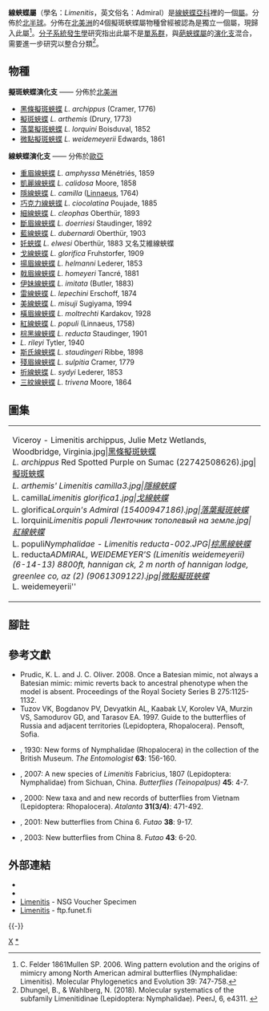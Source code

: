 {{NoteTA
|G1=Butterfly
}}
{{Automatic taxobox
| taxon = Limenitis
| authority = Fabricius, 1807
| image = Nymphalidae - Limenitis reducta-002.JPG
| image_caption = [[棕黑線蛺蝶|棕黑線蛺蝶]]<br>''L. reducta''
| type_species = [[紅線蛺蝶|紅線蛺蝶]]<br />''Papilio populi''
| type_species_authority = [[Linnaeus|Linnaeus]], 1758
| subdivision_ranks = 物種
| subdivision = 有20餘種，詳見正文。
| synonyms =
* 擬斑蛺蝶屬 ''Basilarchia'' <small>Scudder 1872</small>
* ''Callianira'' <small>Hübner 1819</small>
* ''Limfnitis'' <small>(Eversmann), 1844</small>
* ''Limonetes'' <small>(Billberg), 1820</small>
* ''Limonitis'' <small>(Dalman), 1816</small>
* ''Linimenitis'' <small>(Doubleday), 1848</small>
* ''Linimentis'' <small>(Doubleday), 1848</small> 
* ''Najas'' <small>Hübner 1806</small>
* ''Nympha'' <small>(Krause), 1839</small>
* ''Nymphalis'' <small>C. Felder 1861</small>
* ''Nymphalus'' <small>Boitard 1828</small>
}}

'''線蛺蝶屬'''（學名：''Limenitis''，英文俗名：Admiral）是[[線蛺蝶亞科|線蛺蝶亞科]]裡的一個[[屬_(生物)|屬]]。分佈於[[北半球|北半球]]。分佈在[[北美洲|北美洲]]的4個擬斑蛺蝶屬物種曾經被認為是獨立一個屬，現歸入此屬<ref>C. Felder 1861Mullen SP. 2006. Wing pattern evolution and the origins of mimicry among North American admiral butterflies (Nymphalidae: Limenitis). Molecular Phylogenetics and Evolution 39: 747-758.</ref>。[[分子系統發生學|分子系統發生學]]研究指出此屬不是[[單系群|單系群]]，與[[葩蛺蝶屬|葩蛺蝶屬]]的[[演化支|演化支]]混合，需要進一步研究以整合分類<ref>Dhungel, B., & Wahlberg, N. (2018). Molecular systematics of the subfamily Limenitidinae (Lepidoptera: Nymphalidae). PeerJ, 6, e4311. {{en}}</ref>。

== 物種 ==
'''擬斑蛺蝶演化支''' —— 分佈於[[北美洲|北美洲]]
* [[黑條擬斑蛺蝶|黑條擬斑蛺蝶]] ''L. archippus'' (Cramer, 1776)
* [[擬斑蛺蝶|擬斑蛺蝶]] ''L. arthemis'' (Drury, 1773)
* [[落葉擬斑蛺蝶|落葉擬斑蛺蝶]] ''L. lorquini'' Boisduval, 1852
* [[微點擬斑蛺蝶|微點擬斑蛺蝶]] ''L. weidemeyerii'' Edwards, 1861

'''線蛺蝶演化支''' —— 分佈於[[歐亞|歐亞]]
* [[重眉線蛺蝶|重眉線蛺蝶]] ''L. amphyssa'' Ménétriés, 1859
* [[凱麗線蛺蝶|凱麗線蛺蝶]] ''L. calidosa'' Moore, 1858
* [[隱線蛺蝶|隱線蛺蝶]] ''L. camilla'' ([[Linnaeus|Linnaeus]], 1764)
* [[巧克力線蛺蝶|巧克力線蛺蝶]] ''L. ciocolatina'' Poujade, 1885
* [[細線蛺蝶|細線蛺蝶]] ''L. cleophas'' Oberthür, 1893
* [[斷眉線蛺蝶|斷眉線蛺蝶]] ''L. doerriesi'' Staudinger, 1892
* [[藍線蛺蝶|藍線蛺蝶]] ''L. dubernardi'' Oberthür, 1903
* [[奼蛺蝶|奼蛺蝶]] ''L. elwesi'' Oberthür, 1883 又名艾維線蛺蝶
* [[戈線蛺蝶|戈線蛺蝶]] ''L. glorifica'' Fruhstorfer, 1909
* [[揚眉線蛺蝶|揚眉線蛺蝶]] ''L. helmanni'' Lederer, 1853
* [[戟眉線蛺蝶|戟眉線蛺蝶]] ''L. homeyeri'' Tancré, 1881
* [[伊妹線蛺蝶|伊妹線蛺蝶]] ''L. imitata'' (Butler, 1883)
* [[雷線蛺蝶|雷線蛺蝶]] ''L. lepechini'' Erschoff, 1874
* [[美線蛺蝶|美線蛺蝶]] ''L. misuji'' Sugiyama, 1994
* [[橫眉線蛺蝶|橫眉線蛺蝶]] ''L. moltrechti'' Kardakov, 1928
* [[紅線蛺蝶|紅線蛺蝶]] ''L. populi'' (Linnaeus, 1758)
* [[棕黑線蛺蝶|棕黑線蛺蝶]] ''L. reducta'' Staudinger, 1901
* ''L. rileyi'' Tytler, 1940
* [[斯氏線蛺蝶|斯氏線蛺蝶]] ''L. staudingeri'' Ribbe, 1898
* [[殘眉線蛺蝶|殘眉線蛺蝶]] ''L. sulpitia'' Cramer, 1779
* [[折線蛺蝶|折線蛺蝶]] ''L. sydyi'' Lederer, 1853
* [[三紋線蛺蝶|三紋線蛺蝶]] ''L. trivena'' Moore, 1864

== 圖集 ==
{| align=center 
|- 
|
<gallery mode="packed">
Viceroy - Limenitis archippus, Julie Metz Wetlands, Woodbridge, Virginia.jpg|[[黑條擬斑蛺蝶|黑條擬斑蛺蝶]]<br>''L. archippus''
Red Spotted Purple on Sumac (22742508626).jpg|[[擬斑蛺蝶|擬斑蛺蝶]]<br>''L. arthemis'
Limenitis camilla3.jpg|[[隱線蛺蝶|隱線蛺蝶]]<br>''L. camilla''
Limenitis glorifica1.jpg|[[戈線蛺蝶|戈線蛺蝶]]<br>''L. glorifica''
Lorquin's Admiral (15400947186).jpg|[[落葉擬斑蛺蝶|落葉擬斑蛺蝶]]<br>''L. lorquini''
Limenitis populi Ленточник тополевый на земле.jpg|[[紅線蛺蝶|紅線蛺蝶]]<br>''L. populi''
Nymphalidae - Limenitis reducta-002.JPG|[[棕黑線蛺蝶|棕黑線蛺蝶]]<br>''L. reducta''
ADMIRAL, WEIDEMEYER'S (Limenitis weidemeyerii) (6-14-13) 8800ft, hannigan ck, 2 m north of hannigan lodge, greenlee co, az (2) (9061309122).jpg|[[微點擬斑蛺蝶|微點擬斑蛺蝶]]<br>''L. weidemeyerii''
</gallery>
|}

== 腳註 ==
{{reflist|}}

== 參考文獻 ==
* Prudic, K. L. and J. C. Oliver. 2008. Once a Batesian mimic, not always a Batesian mimic: mimic reverts back to ancestral phenotype when the model is absent. Proceedings of the Royal Society Series B 275:1125-1132.
* Tuzov VK, Bogdanov PV, Devyatkin AL, Kaabak LV, Korolev VA, Murzin VS, Samodurov GD, and Tarasov EA. 1997. Guide to the butterflies of Russia and adjacent territories (Lepidoptera, Rhopalocera). Pensoft, Sofia.
* {{aut|Hall, A.}}, 1930: New forms of Nymphalidae (Rhopalocera) in the collection of the British Museum. ''The Entomologist'' '''63''': 156-160.
* {{aut|Koiwaya, S.}}, 2007: A new species of ''Limenitis'' Fabricius, 1807 (Lepidoptera: Nymphalidae) from Sichuan, China. ''Butterflies (Teinopalpus)'' '''45''': 4-7.
* {{aut|Monastyrskii, A.L. & A.L. Davyatkin}}, 2000: New taxa and and new records of butterflies from Vietnam (Lepidoptera: Rhopalocera). ''Atalanta'' '''31(3/4)''': 471-492.
* {{aut|Yoshino, K.}}, 2001: New butterflies from China 6. ''Futao'' '''38''': 9-17.
* {{aut|Yoshino, K.}}, 2003: New butterflies from China 8. ''Futao'' '''43''': 6-20.

== 外部連結 ==
* {{Commonscat-inline|Limenitis}}
* {{Wikispecies-inline|Limenitis}}
* [http://www.nymphalidae.net/list.php?genus=Limenitis Limenitis] - NSG Voucher Specimen {{en}}
* [http://ftp.funet.fi/pub/sci/bio/life/insecta/lepidoptera/ditrysia/papilionoidea/nymphalidae/limenitidinae/limenitis/ Limenitis] - ftp.funet.fi {{en}}
{{taxonbar|from= Q1064168}}
{{-}}
{{線蛺蝶亞科}}

[[Category:線蛺蝶族|X]]
[[Category:線蛺蝶屬|*]]